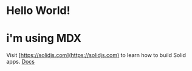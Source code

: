 
# Hello World!

# i'm using MDX

Visit [https://solidjs.com](https://solidjs.com) to learn how to build Solid apps. <A href="/docs">Docs</A>
